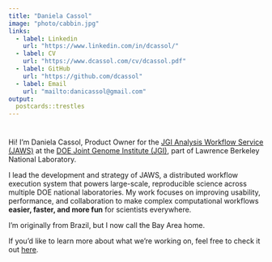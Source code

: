 ```yaml
---
title: "Daniela Cassol"
image: "photo/cabbin.jpg"
links:
  - label: Linkedin
    url: "https://www.linkedin.com/in/dcassol/"
  - label: CV
    url: "https://www.dcassol.com/cv/dcassol.pdf"
  - label: GitHub
    url: "https://github.com/dcassol"
  - label: Email
    url: "mailto:danicassol@gmail.com"
output:
  postcards::trestles
---
```

 
# 

Hi! I’m Daniela Cassol, Product Owner for the [JGI Analysis Workflow Service (JAWS)](https://jaws-docs.readthedocs.io/en/latest/index.html) at the [DOE Joint Genome Institute (JGI)](https://jgi.doe.gov/), part of Lawrence Berkeley National Laboratory.  

I lead the development and strategy of JAWS, a distributed workflow execution system that powers large-scale, reproducible science across multiple DOE national laboratories. My work focuses on improving usability, performance, and collaboration to make complex computational workflows **easier, faster, and more fun** for scientists everywhere.  

I’m originally from Brazil, but I now call the Bay Area home.

If you’d like to learn more about what we’re working on, feel free to check it out [here](https://jaws-docs.readthedocs.io/en/latest/index.html).
